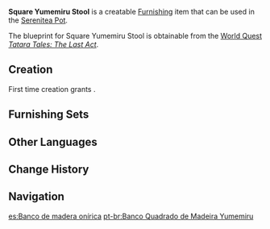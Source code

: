 {{Furnishing Infobox
|id             = 374204
|image          = Item Square Yumemiru Stool.png
|category       = Small Furnishing
|subcategory    = Seating
|quality        = 3
|adeptal_energy = 60
|load           = 35
|reduced_load   = 35
|interaction    = Seat
|description    = A traditional stool made from [[Yumemiru Wood]]. Its surface has been dyed using special methods from [[Inazuma]], and it has lovely, bright metals as ornamentation. All residents of [[Hanamizaka]] will tell you that sitting on this kind of stool when dining boosts your appetite. Could it be that furniture made from Yumemiru Wood has undiscovered mystical properties?
|blueprint      = [[Tatara Tales: The Last Act]]
}}
'''Square Yumemiru Stool''' is a creatable [[Furnishing]] item that can be used in the [[Serenitea Pot]].

The blueprint for Square Yumemiru Stool is obtainable from the [[World Quest]] ''[[Tatara Tales: The Last Act]]''.

==Creation==
First time creation grants {{Item|Trust|24|x=60}}.
{{Recipe
|type = Creation
|time = 14h
|Yumemiru Wood = 6
|Iron Chunk = 2
|Red Dye = 4
|sort = Yumemiru Wood;Iron Chunk
}}

==Furnishing Sets==
{{Craft Usage}}

==Other Languages==
{{Other Languages
|default_hidden = 1
|en      = Square Yumemiru Stool
|zhs     = 梦见木方凳
|zhs_rm  = Mèngjiàn-mù Fāng Dèng
|zht     = 夢見木方凳
|zht_rm  = Mèngjiàn-mù Fāng Dèng
|ja      = 夢見材の腰掛け
|ja_rm   = Yumemiru-zai no Koshikake{{Assumed}}
|ko      = 꿈의 나무 의자
|ko_rm   = Kkum-ui Namu Uija
|es      = Banco de madera onírica
|fr      = Tabouret en bois de rêve
|ru      = Скамейка из юмэмиру
|th      = เก้าอี้สตูลไม้ Yumemiru
|th_rm   = 
|vi      = Ghế Gỗ Mơ Mộng
|de      = Hocker aus Yumemiru-Holz
|id      = Bangku Yumemiru Persegi
|pt      = Banco Quadrado de Madeira Yumemiru
|tr      = Yumemiru Tabure
|it      = Sgabello in legno onirico
}}

==Change History==
{{Change History|2.0}}

==Navigation==
{{Furnishing Navbox|interior}}

[[es:Banco de madera onírica]]
[[pt-br:Banco Quadrado de Madeira Yumemiru]]